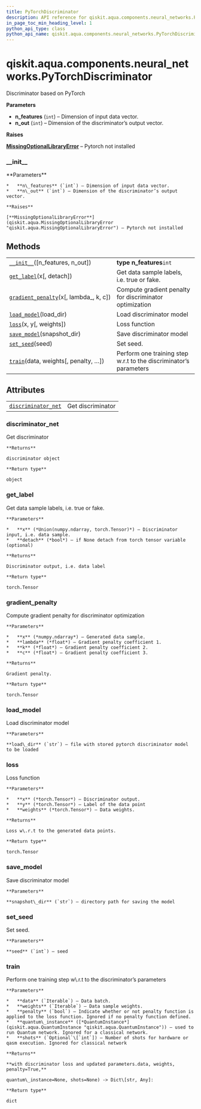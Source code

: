 ```yaml
---
title: PyTorchDiscriminator
description: API reference for qiskit.aqua.components.neural_networks.PyTorchDiscriminator
in_page_toc_min_heading_level: 1
python_api_type: class
python_api_name: qiskit.aqua.components.neural_networks.PyTorchDiscriminator
---
```


# qiskit.aqua.components.neural\_networks.PyTorchDiscriminator

<Class id="qiskit.aqua.components.neural_networks.PyTorchDiscriminator" isDedicatedPage={true} github="https://github.com/qiskit-community/qiskit-aqua/tree/stable/0.9/qiskit/aqua/components/neural_networks/pytorch_discriminator.py" signature="PyTorchDiscriminator(n_features=1, n_out=1)">
  Discriminator based on PyTorch

  **Parameters**

  *   **n\_features** (`int`) – Dimension of input data vector.
  *   **n\_out** (`int`) – Dimension of the discriminator’s output vector.

  **Raises**

  [**MissingOptionalLibraryError**](qiskit.aqua.MissingOptionalLibraryError "qiskit.aqua.MissingOptionalLibraryError") – Pytorch not installed

  ### \_\_init\_\_

  <Function id="qiskit.aqua.components.neural_networks.PyTorchDiscriminator.__init__" name="__init__" signature="__init__(n_features=1, n_out=1)">
    **Parameters**

    *   **n\_features** (`int`) – Dimension of input data vector.
    *   **n\_out** (`int`) – Dimension of the discriminator’s output vector.

    **Raises**

    [**MissingOptionalLibraryError**](qiskit.aqua.MissingOptionalLibraryError "qiskit.aqua.MissingOptionalLibraryError") – Pytorch not installed
  </Function>

  ## Methods

  |                                                                                                                                                                                                          |                                                                    |
  | -------------------------------------------------------------------------------------------------------------------------------------------------------------------------------------------------------- | ------------------------------------------------------------------ |
  | [`__init__`](#qiskit.aqua.components.neural_networks.PyTorchDiscriminator.__init__ "qiskit.aqua.components.neural_networks.PyTorchDiscriminator.__init__")(\[n\_features, n\_out])                       | **type n\_features**`int`                                          |
  | [`get_label`](#qiskit.aqua.components.neural_networks.PyTorchDiscriminator.get_label "qiskit.aqua.components.neural_networks.PyTorchDiscriminator.get_label")(x\[, detach])                              | Get data sample labels, i.e. true or fake.                         |
  | [`gradient_penalty`](#qiskit.aqua.components.neural_networks.PyTorchDiscriminator.gradient_penalty "qiskit.aqua.components.neural_networks.PyTorchDiscriminator.gradient_penalty")(x\[, lambda\_, k, c]) | Compute gradient penalty for discriminator optimization            |
  | [`load_model`](#qiskit.aqua.components.neural_networks.PyTorchDiscriminator.load_model "qiskit.aqua.components.neural_networks.PyTorchDiscriminator.load_model")(load\_dir)                              | Load discriminator model                                           |
  | [`loss`](#qiskit.aqua.components.neural_networks.PyTorchDiscriminator.loss "qiskit.aqua.components.neural_networks.PyTorchDiscriminator.loss")(x, y\[, weights])                                         | Loss function                                                      |
  | [`save_model`](#qiskit.aqua.components.neural_networks.PyTorchDiscriminator.save_model "qiskit.aqua.components.neural_networks.PyTorchDiscriminator.save_model")(snapshot\_dir)                          | Save discriminator model                                           |
  | [`set_seed`](#qiskit.aqua.components.neural_networks.PyTorchDiscriminator.set_seed "qiskit.aqua.components.neural_networks.PyTorchDiscriminator.set_seed")(seed)                                         | Set seed.                                                          |
  | [`train`](#qiskit.aqua.components.neural_networks.PyTorchDiscriminator.train "qiskit.aqua.components.neural_networks.PyTorchDiscriminator.train")(data, weights\[, penalty, …])                          | Perform one training step w\.r.t to the discriminator’s parameters |

  ## Attributes

  |                                                                                                                                                                                       |                   |
  | ------------------------------------------------------------------------------------------------------------------------------------------------------------------------------------- | ----------------- |
  | [`discriminator_net`](#qiskit.aqua.components.neural_networks.PyTorchDiscriminator.discriminator_net "qiskit.aqua.components.neural_networks.PyTorchDiscriminator.discriminator_net") | Get discriminator |

  ### discriminator\_net

  <Function id="qiskit.aqua.components.neural_networks.PyTorchDiscriminator.discriminator_net" name="discriminator_net" signature="property discriminator_net">
    Get discriminator

    **Returns**

    discriminator object

    **Return type**

    object
  </Function>

  ### get\_label

  <Function id="qiskit.aqua.components.neural_networks.PyTorchDiscriminator.get_label" name="get_label" signature="get_label(x, detach=False)">
    Get data sample labels, i.e. true or fake.

    **Parameters**

    *   **x** (*Union(numpy.ndarray, torch.Tensor)*) – Discriminator input, i.e. data sample.
    *   **detach** (*bool*) – if None detach from torch tensor variable (optional)

    **Returns**

    Discriminator output, i.e. data label

    **Return type**

    torch.Tensor
  </Function>

  ### gradient\_penalty

  <Function id="qiskit.aqua.components.neural_networks.PyTorchDiscriminator.gradient_penalty" name="gradient_penalty" signature="gradient_penalty(x, lambda_=5.0, k=0.01, c=1.0)">
    Compute gradient penalty for discriminator optimization

    **Parameters**

    *   **x** (*numpy.ndarray*) – Generated data sample.
    *   **lambda** (*float*) – Gradient penalty coefficient 1.
    *   **k** (*float*) – Gradient penalty coefficient 2.
    *   **c** (*float*) – Gradient penalty coefficient 3.

    **Returns**

    Gradient penalty.

    **Return type**

    torch.Tensor
  </Function>

  ### load\_model

  <Function id="qiskit.aqua.components.neural_networks.PyTorchDiscriminator.load_model" name="load_model" signature="load_model(load_dir)">
    Load discriminator model

    **Parameters**

    **load\_dir** (`str`) – file with stored pytorch discriminator model to be loaded
  </Function>

  ### loss

  <Function id="qiskit.aqua.components.neural_networks.PyTorchDiscriminator.loss" name="loss" signature="loss(x, y, weights=None)">
    Loss function

    **Parameters**

    *   **x** (*torch.Tensor*) – Discriminator output.
    *   **y** (*torch.Tensor*) – Label of the data point
    *   **weights** (*torch.Tensor*) – Data weights.

    **Returns**

    Loss w\.r.t to the generated data points.

    **Return type**

    torch.Tensor
  </Function>

  ### save\_model

  <Function id="qiskit.aqua.components.neural_networks.PyTorchDiscriminator.save_model" name="save_model" signature="save_model(snapshot_dir)">
    Save discriminator model

    **Parameters**

    **snapshot\_dir** (`str`) – directory path for saving the model
  </Function>

  ### set\_seed

  <Function id="qiskit.aqua.components.neural_networks.PyTorchDiscriminator.set_seed" name="set_seed" signature="set_seed(seed)">
    Set seed.

    **Parameters**

    **seed** (`int`) – seed
  </Function>

  ### train

  <Function id="qiskit.aqua.components.neural_networks.PyTorchDiscriminator.train" name="train" signature="train(data, weights, penalty=False, quantum_instance=None, shots=None)">
    Perform one training step w\.r.t to the discriminator’s parameters

    **Parameters**

    *   **data** (`Iterable`) – Data batch.
    *   **weights** (`Iterable`) – Data sample weights.
    *   **penalty** (`bool`) – Indicate whether or not penalty function is applied to the loss function. Ignored if no penalty function defined.
    *   **quantum\_instance** ([*QuantumInstance*](qiskit.aqua.QuantumInstance "qiskit.aqua.QuantumInstance")) – used to run Quantum network. Ignored for a classical network.
    *   **shots** (`Optional`\[`int`]) – Number of shots for hardware or qasm execution. Ignored for classical network

    **Returns**

    **with discriminator loss and updated parameters.data, weights, penalty=True,**

    quantum\_instance=None, shots=None) -> Dict\[str, Any]:

    **Return type**

    dict
  </Function>
</Class>


